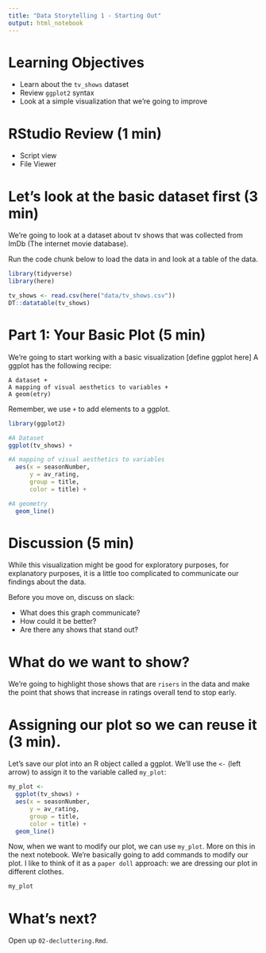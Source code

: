 ```yaml
---
title: "Data Storytelling 1 - Starting Out"
output: html_notebook
---
```

# Learning Objectives

- Learn about the `tv_shows` dataset
- Review `ggplot2` syntax
- Look at a simple visualization that we're going to improve

# RStudio Review (1 min)

- Script view 
- File Viewer

# Let's look at the basic dataset first (3 min)

We're going to look at a dataset about tv shows that was collected from ImDb (The internet movie database).

Run the code chunk below to load the data in and look at a table of the data.

```r
library(tidyverse)
library(here)

tv_shows <- read.csv(here("data/tv_shows.csv"))
DT::datatable(tv_shows)
```

# Part 1: Your Basic Plot (5 min)

We're going to start working with a basic visualization [define ggplot here]  A ggplot has the following recipe:

```
A dataset +
A mapping of visual aesthetics to variables +
A geom(etry)
```
Remember, we use `+` to add elements to a ggplot.

```r
library(ggplot2)

#A Dataset
ggplot(tv_shows) +

#A mapping of visual aesthetics to variables
  aes(x = seasonNumber, 
      y = av_rating, 
      group = title, 
      color = title) + 

#A geometry
  geom_line()
```

# Discussion (5 min)

While this visualization might be good for exploratory purposes, for explanatory purposes, it is a little too complicated to communicate our findings about the data. 

Before you move on, discuss on slack:

- What does this graph communicate?
- How could it be better?
- Are there any shows that stand out?

# What do we want to show?

We're going to highlight those shows that are `risers` in the data and make the point that shows that increase in ratings overall tend to stop early.

# Assigning our plot so we can reuse it (3 min).

Let's save our plot into an R object called a ggplot. We'll use the `<-` (left arrow) to assign it to the variable called `my_plot`:

```r
my_plot <- 
  ggplot(tv_shows) +
  aes(x = seasonNumber, 
      y = av_rating, 
      group = title, 
      color = title) + 
  geom_line()
```

Now, when we want to modify our plot, we can use `my_plot`. More on this in the next notebook. We're basically going to add commands to modify our plot. I like to think of it as a `paper doll` approach: we are dressing our plot in different clothes.

```r
my_plot
```

# What's next?

Open up `02-decluttering.Rmd`.
